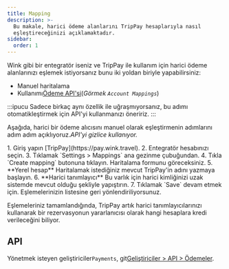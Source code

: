 ```yaml
---
title: Mapping
description: >-
  Bu makale, harici ödeme alanlarını TripPay hesaplarıyla nasıl
  eşleştireceğinizi açıklamaktadır.
sidebar:
  order: 1
---
```


Wink gibi bir entegratör iseniz ve TripPay ile kullanım için harici ödeme alanlarınızı eşlemek istiyorsanız bunu iki yoldan biriyle yapabilirsiniz:

* Manuel haritalama
* Kullanımı[Ödeme API'si](/developers/apis/#payment-api)(*Görmek `Account Mappings`*)

:::ipucu
Sadece birkaç aynı özellik ile uğraşmıyorsanız, bu adımı otomatikleştirmek için API'yi kullanmanızı öneririz.
:::

Aşağıda, harici bir ödeme alıcısını manuel olarak eşleştirmenin adımlarını adım adım açıklıyoruz.*API'yi gizlice kullanıyor.*

<Steps>
  1. Giriş yapın [TripPay](https://pay.wink.travel).
  2. Entegratör hesabınızı seçin.
  3. Tıklamak `Settings > Mappings` ana gezinme çubuğundan.
  4. Tıkla `Create mapping` butonuna tıklayın. Haritalama formunu göreceksiniz.
  5. **Yerel hesap** Haritalamak istediğiniz mevcut TripPay'in adını yazmaya başlayın.
  6. **Harici tanımlayıcı** Bu varlık için harici kimliğinizi uzak sistemde mevcut olduğu şekliyle yapıştırın.
  7. Tıklamak `Save` devam etmek için. Eşlemelerinizin listesine geri yönlendiriliyorsunuz.
</Steps>


Eşlemeleriniz tamamlandığında, TripPay artık harici tanımlayıcılarınızı kullanarak bir rezervasyonun yararlanıcısı olarak hangi hesaplara kredi verileceğini biliyor.

## API

Yönetmek isteyen geliştiriciler`Payments`, git[Geliştiriciler > API > Ödemeler](/developers/apis/#payment-api).

